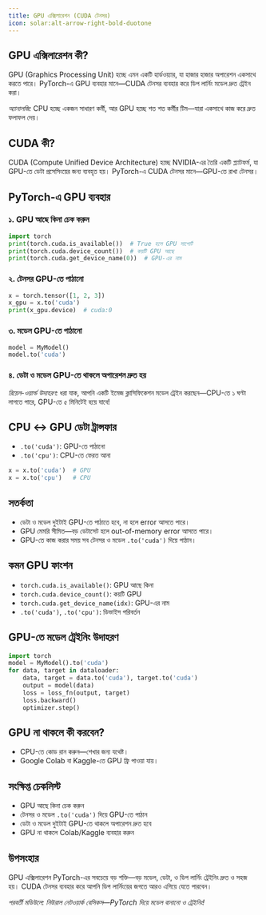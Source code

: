 ```yaml
---
title: GPU এক্সিলারেশন (CUDA টেনসর)
icon: solar:alt-arrow-right-bold-duotone
---
```


## GPU এক্সিলারেশন কী?

GPU (Graphics Processing Unit) হচ্ছে এমন একটি হার্ডওয়্যার, যা হাজার হাজার অপারেশন একসাথে করতে পারে। PyTorch-এ GPU ব্যবহার মানে—CUDA টেনসর ব্যবহার করে ডিপ লার্নিং মডেল দ্রুত ট্রেইন করা।

_অ্যানালজি:_ CPU হচ্ছে একজন সাধারণ কর্মী, আর GPU হচ্ছে শত শত কর্মীর টিম—যারা একসাথে কাজ করে দ্রুত ফলাফল দেয়।

## CUDA কী?

CUDA (Compute Unified Device Architecture) হচ্ছে NVIDIA-এর তৈরি একটি প্ল্যাটফর্ম, যা GPU-তে ডেটা প্রসেসিংয়ের জন্য ব্যবহৃত হয়। PyTorch-এ CUDA টেনসর মানে—GPU-তে রাখা টেনসর।

## PyTorch-এ GPU ব্যবহার

### ১. GPU আছে কিনা চেক করুন
```python
import torch
print(torch.cuda.is_available())  # True হলে GPU সাপোর্ট
print(torch.cuda.device_count())  # কয়টি GPU আছে
print(torch.cuda.get_device_name(0))  # GPU-এর নাম
```

### ২. টেনসর GPU-তে পাঠানো
```python
x = torch.tensor([1, 2, 3])
x_gpu = x.to('cuda')
print(x_gpu.device)  # cuda:0
```

### ৩. মডেল GPU-তে পাঠানো
```python
model = MyModel()
model.to('cuda')
```

### ৪. ডেটা ও মডেল GPU-তে থাকলে অপারেশন দ্রুত হয়

_রিয়েল-ওয়ার্ল্ড উদাহরণ:_
ধরা যাক, আপনি একটি ইমেজ ক্লাসিফিকেশন মডেল ট্রেইন করছেন—CPU-তে ১ ঘণ্টা লাগতে পারে, GPU-তে ৫ মিনিটেই হয়ে যাবে!

## CPU ↔ GPU ডেটা ট্রান্সফার

- `.to('cuda')`: GPU-তে পাঠানো
- `.to('cpu')`: CPU-তে ফেরত আনা

```python
x = x.to('cuda')  # GPU
x = x.to('cpu')   # CPU
```

## সতর্কতা
- ডেটা ও মডেল দুইটাই GPU-তে পাঠাতে হবে, না হলে error আসতে পারে।
- GPU মেমরি সীমিত—বড় ডেটাসেট হলে out-of-memory error আসতে পারে।
- GPU-তে কাজ করার সময় সব টেনসর ও মডেল `.to('cuda')` দিয়ে পাঠান।

## কমন GPU ফাংশন
- `torch.cuda.is_available()`: GPU আছে কিনা
- `torch.cuda.device_count()`: কয়টি GPU
- `torch.cuda.get_device_name(idx)`: GPU-এর নাম
- `.to('cuda')`, `.to('cpu')`: ডিভাইস পরিবর্তন

## GPU-তে মডেল ট্রেইনিং উদাহরণ
```python
import torch
model = MyModel().to('cuda')
for data, target in dataloader:
    data, target = data.to('cuda'), target.to('cuda')
    output = model(data)
    loss = loss_fn(output, target)
    loss.backward()
    optimizer.step()
```

## GPU না থাকলে কী করবেন?
- CPU-তে কোড রান করুন—শেখার জন্য যথেষ্ট।
- Google Colab বা Kaggle-তে GPU ফ্রি পাওয়া যায়।

## সংক্ষিপ্ত চেকলিস্ট
- GPU আছে কিনা চেক করুন
- টেনসর ও মডেল `.to('cuda')` দিয়ে GPU-তে পাঠান
- ডেটা ও মডেল দুইটাই GPU-তে থাকলে অপারেশন দ্রুত হবে
- GPU না থাকলে Colab/Kaggle ব্যবহার করুন

## উপসংহার

GPU এক্সিলারেশন PyTorch-এর সবচেয়ে বড় শক্তি—বড় মডেল, ডেটা, ও ডিপ লার্নিং ট্রেইনিং দ্রুত ও সহজ হয়। CUDA টেনসর ব্যবহার করে আপনি ডিপ লার্নিংয়ের জগতে আরও এগিয়ে যেতে পারবেন।

_পরবর্তী মডিউলে: নিউরাল নেটওয়ার্ক বেসিকস—PyTorch দিয়ে মডেল বানানো ও ট্রেইনিং!_
